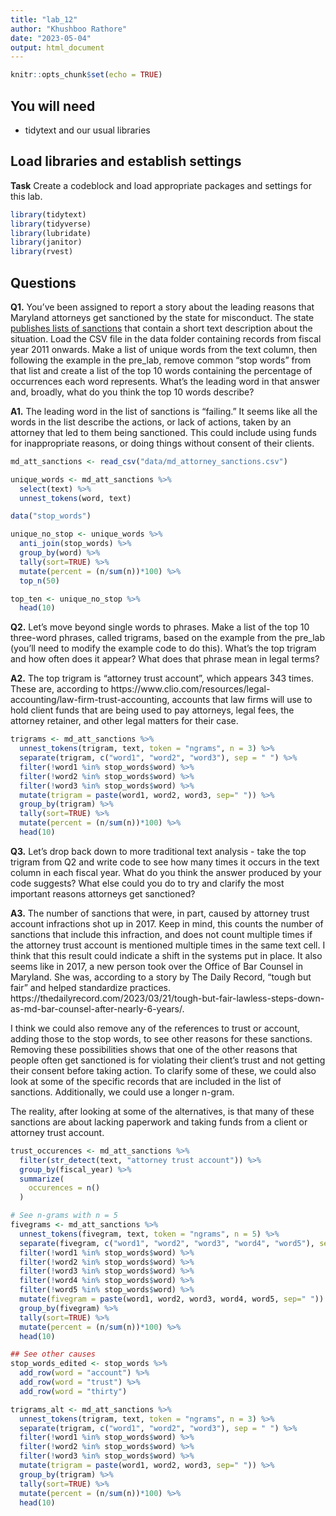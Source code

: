 ```yaml
---
title: "lab_12"
author: "Khushboo Rathore"
date: "2023-05-04"
output: html_document
---
```


```r
knitr::opts_chunk$set(echo = TRUE)
```

## You will need

* tidytext and our usual libraries

## Load libraries and establish settings

**Task** Create a codeblock and load appropriate packages and settings for this lab.

```r
library(tidytext)
library(tidyverse)
library(lubridate)
library(janitor)
library(rvest)
```

## Questions

**Q1.** You've been assigned to report a story about the leading reasons that Maryland attorneys get sanctioned by the state for misconduct. The state [publishes lists of sanctions](https://www.courts.state.md.us/attygrievance/sanctions) that contain a short text description about the situation. Load the CSV file in the data folder containing records from fiscal year 2011 onwards. Make a list of unique words from the text column, then following the example in the pre_lab, remove common "stop words" from that list and create a list of the top 10 words containing the percentage of occurrences each word represents. What's the leading word in that answer and, broadly, what do you think the top 10 words describe?

**A1.** 
The leading word in the list of sanctions is "failing." It seems like all the words in the list describe the actions, or lack of actions, taken by an attorney that led to them being sanctioned. This could include using funds for inappropriate reasons, or doing things without consent of their clients.
```r
md_att_sanctions <- read_csv("data/md_attorney_sanctions.csv")

unique_words <- md_att_sanctions %>% 
  select(text) %>% 
  unnest_tokens(word, text)

data("stop_words")

unique_no_stop <- unique_words %>% 
  anti_join(stop_words) %>% 
  group_by(word) %>%
  tally(sort=TRUE) %>%
  mutate(percent = (n/sum(n))*100) %>%
  top_n(50)

top_ten <- unique_no_stop %>% 
  head(10)
```

**Q2.** Let's move beyond single words to phrases. Make a list of the top 10 three-word phrases, called trigrams, based on the example from the pre_lab (you'll need to modify the example code to do this). What's the top trigram and how often does it appear? What does that phrase mean in legal terms?

**A2.** 
The top trigram is "attorney trust account", which appears 343 times. These are, according to https://www.clio.com/resources/legal-accounting/law-firm-trust-accounting, accounts that law firms will use to hold client funds that are being used to pay attorneys, legal fees, the attorney retainer, and other legal matters for their case.

```r
trigrams <- md_att_sanctions %>% 
  unnest_tokens(trigram, text, token = "ngrams", n = 3) %>% 
  separate(trigram, c("word1", "word2", "word3"), sep = " ") %>%
  filter(!word1 %in% stop_words$word) %>%
  filter(!word2 %in% stop_words$word) %>%
  filter(!word3 %in% stop_words$word) %>%
  mutate(trigram = paste(word1, word2, word3, sep=" ")) %>%
  group_by(trigram) %>%
  tally(sort=TRUE) %>%
  mutate(percent = (n/sum(n))*100) %>%
  head(10)
```

**Q3.** Let's drop back down to more traditional text analysis - take the top trigram from Q2 and write code to see how many times it occurs in the text column in each fiscal year. What do you think the answer produced by your code suggests? What else could you do to try and clarify the most important reasons attorneys get sanctioned?

**A3.** 
The number of sanctions that were, in part, caused by attorney trust account infractions shot up in 2017. Keep in mind, this counts the number of sanctions that include this infraction, and does not count multiple times if the attorney trust account is mentioned multiple times in the same text cell. I think that this result could indicate a shift in the systems put in place. It also seems like in 2017, a new person took over the Office of Bar Counsel in Maryland. She was, according to a story by The Daily Record, "tough but fair" and helped standardize practices. https://thedailyrecord.com/2023/03/21/tough-but-fair-lawless-steps-down-as-md-bar-counsel-after-nearly-6-years/.

I think we could also remove any of the references to trust or account, adding those to the stop words, to see other reasons for these sanctions. Removing these possibilities shows that one of the other reasons that people often get sanctioned is for violating their client's trust and not getting their consent before taking action. To clarify some of these, we could also look at some of the specific records that are included in the list of sanctions. Additionally, we could use a longer n-gram.

The reality, after looking at some of the alternatives, is that many of these sanctions are about lacking paperwork and taking funds from a client or attorney trust account.

```r
trust_occurences <- md_att_sanctions %>% 
  filter(str_detect(text, "attorney trust account")) %>% 
  group_by(fiscal_year) %>% 
  summarize(
    occurences = n()
  )

# See n-grams with n = 5
fivegrams <- md_att_sanctions %>% 
  unnest_tokens(fivegram, text, token = "ngrams", n = 5) %>% 
  separate(fivegram, c("word1", "word2", "word3", "word4", "word5"), sep = " ") %>%
  filter(!word1 %in% stop_words$word) %>%
  filter(!word2 %in% stop_words$word) %>%
  filter(!word3 %in% stop_words$word) %>%
  filter(!word4 %in% stop_words$word) %>% 
  filter(!word5 %in% stop_words$word) %>% 
  mutate(fivegram = paste(word1, word2, word3, word4, word5, sep=" ")) %>%
  group_by(fivegram) %>%
  tally(sort=TRUE) %>%
  mutate(percent = (n/sum(n))*100) %>%
  head(10)

## See other causes
stop_words_edited <- stop_words %>% 
  add_row(word = "account") %>% 
  add_row(word = "trust") %>% 
  add_row(word = "thirty")

trigrams_alt <- md_att_sanctions %>% 
  unnest_tokens(trigram, text, token = "ngrams", n = 3) %>% 
  separate(trigram, c("word1", "word2", "word3"), sep = " ") %>%
  filter(!word1 %in% stop_words$word) %>%
  filter(!word2 %in% stop_words$word) %>%
  filter(!word3 %in% stop_words$word) %>%
  mutate(trigram = paste(word1, word2, word3, sep=" ")) %>%
  group_by(trigram) %>%
  tally(sort=TRUE) %>%
  mutate(percent = (n/sum(n))*100) %>%
  head(10)
```
